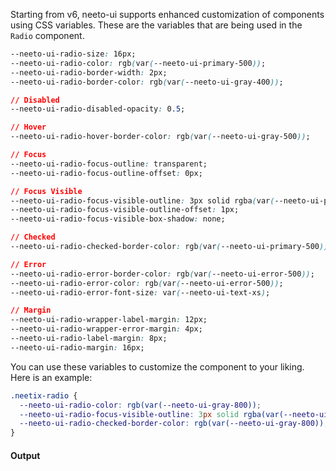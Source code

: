 Starting from v6, neeto-ui supports enhanced customization of components using
CSS variables. These are the variables that are being used in the `Radio`
component.

```css
--neeto-ui-radio-size: 16px;
--neeto-ui-radio-color: rgb(var(--neeto-ui-primary-500));
--neeto-ui-radio-border-width: 2px;
--neeto-ui-radio-border-color: rgb(var(--neeto-ui-gray-400));

// Disabled
--neeto-ui-radio-disabled-opacity: 0.5;

// Hover
--neeto-ui-radio-hover-border-color: rgb(var(--neeto-ui-gray-500));

// Focus
--neeto-ui-radio-focus-outline: transparent;
--neeto-ui-radio-focus-outline-offset: 0px;

// Focus Visible
--neeto-ui-radio-focus-visible-outline: 3px solid rgba(var(--neeto-ui-primary-500), 50%);
--neeto-ui-radio-focus-visible-outline-offset: 1px;
--neeto-ui-radio-focus-visible-box-shadow: none;

// Checked
--neeto-ui-radio-checked-border-color: rgb(var(--neeto-ui-primary-500));

// Error
--neeto-ui-radio-error-border-color: rgb(var(--neeto-ui-error-500));
--neeto-ui-radio-error-color: rgb(var(--neeto-ui-error-500));
--neeto-ui-radio-error-font-size: var(--neeto-ui-text-xs);

// Margin
--neeto-ui-radio-wrapper-label-margin: 12px;
--neeto-ui-radio-wrapper-error-margin: 4px;
--neeto-ui-radio-label-margin: 8px;
--neeto-ui-radio-margin: 16px;
```

You can use these variables to customize the component to your liking. Here is
an example:

```css
.neetix-radio {
  --neeto-ui-radio-color: rgb(var(--neeto-ui-gray-800));
  --neeto-ui-radio-focus-visible-outline: 3px solid rgba(var(--neeto-ui-gray-800), 50%);
  --neeto-ui-radio-checked-border-color: rgb(var(--neeto-ui-gray-800));
}
```

#### Output
